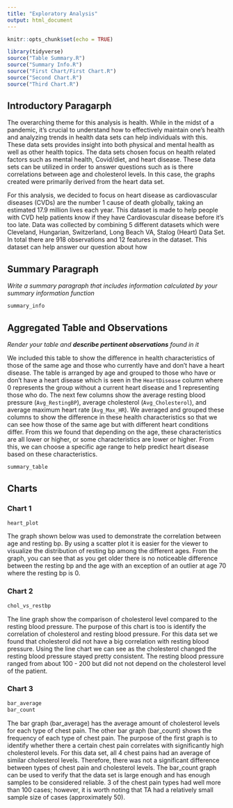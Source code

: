 ```yaml
---
title: "Exploratory Analysis"
output: html_document
---
```


```r
knitr::opts_chunk$set(echo = TRUE)
```

```r
library(tidyverse)
source("Table Summary.R")
source("Summary Info.R")
source("First Chart/First Chart.R")
source("Second Chart.R")
source("Third Chart.R")
```

## Introductory Paragarph
The overarching theme for this analysis is health. While
in the midst of a pandemic, it's crucial to understand 
how to effectively maintain one's health and analyzing 
trends in health data sets can help individuals with this. 
These data sets provides insight into both physical and 
mental health as well as other health topics. The data sets
chosen focus on health related factors such as mental health, 
Covid/diet, and heart disease. These data sets can be 
utilized in order to answer questions such as is there 
correlations between age and cholesterol levels. In this 
case, the graphs created were primarily derived from the 
heart data set. 

For this analysis, we decided to focus on heart disease as cardiovascular diseases (CVDs) are the number 1 cause of death globally, taking an estimated 17.9 million lives each year. This dataset is made to help people with CVD help patients know if they have Cardiovascular disease before it’s too late. Data was collected by combining 5 different datasets which were Cleveland, Hungarian, Switzerland, Long Beach VA, Stalog (Heart) Data Set. In total there are 918 observations and 12 features in the dataset. This dataset can help answer our question about how


## Summary Paragraph 
_Write a summary paragraph that includes information calculated by your summary information function_



``` r
summary_info
```

## Aggregated Table and Observations
_Render your table and **describe pertinent observations** found in it_

We included this table to show the difference in health characteristics of those 
of the same age and  those who currently have and don't have a heart disease. The table is arranged by age and grouped to those who have or don't have a heart disease which is seen in the `HeartDisease` column where 0 represents the group without a  current heart disease and 1 representing those who do. The next few columns show the average resting blood pressure (`Avg_RestingBP`), average cholesterol (`Avg_Cholesterol`), and average maximum heart rate (`Avg_Max_HR`). We averaged and grouped these columns to show the difference in these health characteristics so that we can see how those of the same age but with different heart conditions differ. From this we found that depending on the age, these characteristics are all lower or higher, or some characteristics are lower or higher. From this, we can choose a specific age range to help predict heart disease based on these characteristics. 

``` r
summary_table
```


## Charts

### Chart 1
``` r
heart_plot
```

The graph shown below was used to demonstrate the correlation between age and resting bp. By using a scatter plot it is easier for the viewer to visualize the distribution of resting bp among the different ages. From the graph, you can see that as you get older there is no noticeable difference between the resting bp and the age with an exception of an outlier at age 70 where the resting bp is 0. 


### Chart 2
``` r
chol_vs_restbp
```

The line graph show the comparison of cholesterol level compared to the resting blood pressure. The purpose of this chart is too is identify the correlation of cholesterol and resting blood pressure. For this data set we found that cholesterol did not have a big correlation with resting blood pressure. Using the line chart we can see as the cholesterol changed the resting blood pressure stayed pretty consistent. The resting blood pressure ranged from about 100 - 200 but did not not depend on the cholesterol level of the patient.

### Chart 3
``` r
bar_average
bar_count
```

The bar graph (bar_average) has the average amount of 
cholesterol levels for each type of chest pain. The other 
bar graph (bar_count) shows the frequency of each type of 
chest pain. The purpose of the first graph is to identify 
whether there a certain chest pain correlates with 
significantly high cholesterol levels. For this data set, 
all 4 chest pains had an average of similar cholesterol levels. 
Therefore, there was not a significant difference between 
types of chest pain and cholesterol levels. The bar_count 
graph can be used to verify that the data set is large 
enough and has enough samples to be considered reliable. 
3 of the chest pain types had well more than 100 cases; 
however, it is worth noting that TA had a relatively 
small sample size of cases (approximately 50). 
